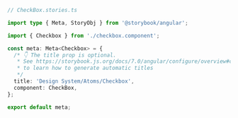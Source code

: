 ```ts
// CheckBox.stories.ts

import type { Meta, StoryObj } from '@storybook/angular';

import { Checkbox } from './checkbox.component';

const meta: Meta<Checkbox> = {
  /* 👇 The title prop is optional.
   * See https://storybook.js.org/docs/7.0/angular/configure/overview#configure-story-loading
   * to learn how to generate automatic titles
   */
  title: 'Design System/Atoms/Checkbox',
  component: CheckBox,
};

export default meta;
```
